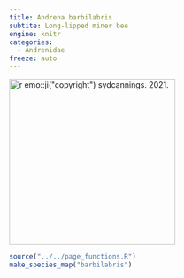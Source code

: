 ```yaml
---
title: Andrena barbilabris
subtite: Long-lipped miner bee
engine: knitr
categories:
  - Andrenidae
freeze: auto
---
```

[![`r emo::ji("copyright")` sydcannings. 2021.](https://www.zoology.ubc.ca/entomology/main/Hymenoptera/Andrenidae/Andrena%20buckelli%20(1dorsal).jpg){height=300}](https://inaturalist.ca/observations/82119162)

```r
source("../../page_functions.R")
make_species_map("barbilabris")
```
